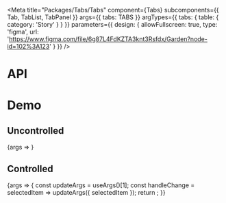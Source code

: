 
<Meta
  title="Packages/Tabs/Tabs"
  component={Tabs}
  subcomponents={{ Tab, TabList, TabPanel }}
  args={{ tabs: TABS }}
  argTypes={{ tabs: { table: { category: 'Story' } } }}
  parameters={{
    design: {
      allowFullscreen: true,
      type: 'figma',
      url: 'https://www.figma.com/file/6g87L4FdKZTA3knt3Rsfdx/Garden?node-id=102%3A123'
    }
  }}
/>

# API

<ArgsTable />

# Demo

## Uncontrolled

<Canvas>
  <Story name="Uncontrolled" argTypes={{ selectedItem: { control: false } }}>
    {args => <TabsStory {...args} />}
  </Story>
</Canvas>

## Controlled

<Canvas>
  <Story name="Controlled" argTypes={{ selectedItem: { control: 'number' } }}>
    {args => {
      const updateArgs = useArgs()[1];
      const handleChange = selectedItem => updateArgs({ selectedItem });
      return <TabsStory {...args} onChange={handleChange} />;
    }}
  </Story>
</Canvas>
